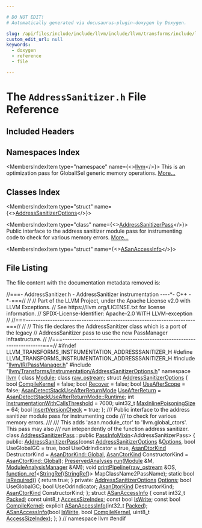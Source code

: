 ```yaml
---

# DO NOT EDIT!
# Automatically generated via docusaurus-plugin-doxygen by Doxygen.

slug: /api/files/include/include/llvm/include/llvm/transforms/include/llvm/transforms/instrumentation/addresssanitizer-h
custom_edit_url: null
keywords:
  - doxygen
  - reference
  - file

---
```





# The `AddressSanitizer.h` File Reference

<DoxygenPage pluginConfig={pluginConfig}>



## Included Headers

<IncludesList>
<IncludesListItem
  filePath="llvm/IR/PassManager.h"
  permalink="/docs/api/files/include/include/llvm/include/llvm/ir/passmanager-h"
  isLocal="true" />
<IncludesListItem
  filePath="llvm/Transforms/Instrumentation/AddressSanitizerOptions.h"
  permalink="/docs/api/files/include/include/llvm/include/llvm/transforms/include/llvm/transforms/instrumentation/addresssanitizeroptions-h"
  isLocal="true" />
</IncludesList>

## Namespaces Index

<MembersIndex>

<MembersIndexItem
  type="namespace"
  name={<><a href="/docs/api/namespaces/llvm">llvm</a></>}>
This is an optimization pass for GlobalISel generic memory operations. <a href="/docs/api/namespaces/llvm/#details">More...</a>
</MembersIndexItem>

</MembersIndex>

## Classes Index

<MembersIndex>

<MembersIndexItem
  type="struct"
  name={<><a href="/docs/api/structs/llvm/addresssanitizeroptions">AddressSanitizerOptions</a></>}>
</MembersIndexItem>

<MembersIndexItem
  type="class"
  name={<><a href="/docs/api/classes/llvm/addresssanitizerpass">AddressSanitizerPass</a></>}>
Public interface to the address sanitizer module pass for instrumenting code to check for various memory errors. <a href="/docs/api/classes/llvm/addresssanitizerpass/#details">More...</a>
</MembersIndexItem>

<MembersIndexItem
  type="struct"
  name={<><a href="/docs/api/structs/llvm/asanaccessinfo">ASanAccessInfo</a></>}>
</MembersIndexItem>

</MembersIndex>


## File Listing

The file content with the documentation metadata removed is:

<ProgramListing>

<Link id="l00001" /><CodeLine lineNumber="1"><span class="doxyHighlightComment">//===- AddressSanitizer.h - AddressSanitizer instrumentation ----&#42;- C++ -&#42;-===//</span></CodeLine>
<Link id="l00002" /><CodeLine lineNumber="2"><span class="doxyHighlightComment">//</span></CodeLine>
<Link id="l00003" /><CodeLine lineNumber="3"><span class="doxyHighlightComment">// Part of the LLVM Project, under the Apache License v2.0 with LLVM Exceptions.</span></CodeLine>
<Link id="l00004" /><CodeLine lineNumber="4"><span class="doxyHighlightComment">// See https://llvm.org/LICENSE.txt for license information.</span></CodeLine>
<Link id="l00005" /><CodeLine lineNumber="5"><span class="doxyHighlightComment">// SPDX-License-Identifier: Apache-2.0 WITH LLVM-exception</span></CodeLine>
<Link id="l00006" /><CodeLine lineNumber="6"><span class="doxyHighlightComment">//</span></CodeLine>
<Link id="l00007" /><CodeLine lineNumber="7"><span class="doxyHighlightComment">//===----------------------------------------------------------------------===//</span></CodeLine>
<Link id="l00008" /><CodeLine lineNumber="8"><span class="doxyHighlightComment">//</span></CodeLine>
<Link id="l00009" /><CodeLine lineNumber="9"><span class="doxyHighlightComment">// This file declares the AddressSanitizer class which is a port of the legacy</span></CodeLine>
<Link id="l00010" /><CodeLine lineNumber="10"><span class="doxyHighlightComment">// AddressSanitizer pass to use the new PassManager infrastructure.</span></CodeLine>
<Link id="l00011" /><CodeLine lineNumber="11"><span class="doxyHighlightComment">//</span></CodeLine>
<Link id="l00012" /><CodeLine lineNumber="12"><span class="doxyHighlightComment">//===----------------------------------------------------------------------===//</span></CodeLine>
<Link id="l00013" /><CodeLine lineNumber="13"><span class="doxyHighlightPreprocessor">#ifndef LLVM&#95;TRANSFORMS&#95;INSTRUMENTATION&#95;ADDRESSSANITIZER&#95;H</span></CodeLine>
<Link id="l00014" /><CodeLine lineNumber="14"><span class="doxyHighlightPreprocessor">#define LLVM&#95;TRANSFORMS&#95;INSTRUMENTATION&#95;ADDRESSSANITIZER&#95;H</span></CodeLine>
<Link id="l00015" /><CodeLine lineNumber="15"></CodeLine>
<Link id="l00016" /><CodeLine lineNumber="16"><span class="doxyHighlightPreprocessor">#include &quot;<a href="/docs/api/files/include/include/llvm/include/llvm/ir/passmanager-h">llvm/IR/PassManager.h</a>&quot;</span></CodeLine>
<Link id="l00017" /><CodeLine lineNumber="17"><span class="doxyHighlightPreprocessor">#include &quot;<a href="/docs/api/files/include/include/llvm/include/llvm/transforms/include/llvm/transforms/instrumentation/addresssanitizeroptions-h">llvm/Transforms/Instrumentation/AddressSanitizerOptions.h</a>&quot;</span></CodeLine>
<Link id="l00018" /><CodeLine lineNumber="18"></CodeLine>
<Link id="l00019" /><CodeLine lineNumber="19"><span class="doxyHighlightKeyword">namespace </span><span class="doxyHighlight"><a href="/docs/api/namespaces/llvm">llvm</a> &#123;</span></CodeLine>
<Link id="l00020" /><CodeLine lineNumber="20"><span class="doxyHighlightKeyword">class </span><span class="doxyHighlight"><a href="/docs/api/classes/llvm/module">Module</a>;</span></CodeLine>
<Link id="l00021" /><CodeLine lineNumber="21"><span class="doxyHighlightKeyword">class </span><span class="doxyHighlight"><a href="/docs/api/classes/llvm/raw-ostream">raw&#95;ostream</a>;</span></CodeLine>
<Link id="l00022" /><CodeLine lineNumber="22"></CodeLine>
<Link id="l00023" /><CodeLine lineNumber="23" lineLink="/docs/api/structs/llvm/addresssanitizeroptions"><span class="doxyHighlightKeyword">struct </span><span class="doxyHighlight"><a href="/docs/api/structs/llvm/addresssanitizeroptions">AddressSanitizerOptions</a> &#123;</span></CodeLine>
<Link id="l00024" /><CodeLine lineNumber="24" lineLink="/docs/api/structs/llvm/addresssanitizeroptions/#a36b4508b706d449af6e8935401f4a32f"><span class="doxyHighlight">  </span><span class="doxyHighlightKeywordType">bool</span><span class="doxyHighlight"> <a href="/docs/api/structs/llvm/addresssanitizeroptions/#a36b4508b706d449af6e8935401f4a32f">CompileKernel</a> = </span><span class="doxyHighlightKeyword">false</span><span class="doxyHighlight">;</span></CodeLine>
<Link id="l00025" /><CodeLine lineNumber="25" lineLink="/docs/api/structs/llvm/addresssanitizeroptions/#accdee7f4de660f444ece461ddb8d494c"><span class="doxyHighlight">  </span><span class="doxyHighlightKeywordType">bool</span><span class="doxyHighlight"> <a href="/docs/api/structs/llvm/addresssanitizeroptions/#accdee7f4de660f444ece461ddb8d494c">Recover</a> = </span><span class="doxyHighlightKeyword">false</span><span class="doxyHighlight">;</span></CodeLine>
<Link id="l00026" /><CodeLine lineNumber="26" lineLink="/docs/api/structs/llvm/addresssanitizeroptions/#aec18324d915b8343d830ad89c410d102"><span class="doxyHighlight">  </span><span class="doxyHighlightKeywordType">bool</span><span class="doxyHighlight"> <a href="/docs/api/structs/llvm/addresssanitizeroptions/#aec18324d915b8343d830ad89c410d102">UseAfterScope</a> = </span><span class="doxyHighlightKeyword">false</span><span class="doxyHighlight">;</span></CodeLine>
<Link id="l00027" /><CodeLine lineNumber="27" lineLink="/docs/api/structs/llvm/addresssanitizeroptions/#a25823611b8aa9069d3540d900d74450e"><span class="doxyHighlight">  <a href="/docs/api/namespaces/llvm/#a273ffd11c1ebf40fc70e3b22009adabd">AsanDetectStackUseAfterReturnMode</a> <a href="/docs/api/structs/llvm/addresssanitizeroptions/#a25823611b8aa9069d3540d900d74450e">UseAfterReturn</a> =</span></CodeLine>
<Link id="l00028" /><CodeLine lineNumber="28"><span class="doxyHighlight">      <a href="/docs/api/namespaces/llvm/#a273ffd11c1ebf40fc70e3b22009adabdabc366f2d0ba3d681e7a3899917c5d3de">AsanDetectStackUseAfterReturnMode::Runtime</a>;</span></CodeLine>
<Link id="l00029" /><CodeLine lineNumber="29" lineLink="/docs/api/structs/llvm/addresssanitizeroptions/#acef810d593f15a2d9084490e4e810a40"><span class="doxyHighlight">  </span><span class="doxyHighlightKeywordType">int</span><span class="doxyHighlight"> <a href="/docs/api/structs/llvm/addresssanitizeroptions/#acef810d593f15a2d9084490e4e810a40">InstrumentationWithCallsThreshold</a> = 7000;</span></CodeLine>
<Link id="l00030" /><CodeLine lineNumber="30" lineLink="/docs/api/structs/llvm/addresssanitizeroptions/#aecdfec9f8b5fff907803ae7dc1ca506a"><span class="doxyHighlight">  uint32&#95;t <a href="/docs/api/structs/llvm/addresssanitizeroptions/#aecdfec9f8b5fff907803ae7dc1ca506a">MaxInlinePoisoningSize</a> = 64;</span></CodeLine>
<Link id="l00031" /><CodeLine lineNumber="31" lineLink="/docs/api/structs/llvm/addresssanitizeroptions/#a91c9545e81ecca37fbc4b00767f260ba"><span class="doxyHighlight">  </span><span class="doxyHighlightKeywordType">bool</span><span class="doxyHighlight"> <a href="/docs/api/structs/llvm/addresssanitizeroptions/#a91c9545e81ecca37fbc4b00767f260ba">InsertVersionCheck</a> = </span><span class="doxyHighlightKeyword">true</span><span class="doxyHighlight">;</span></CodeLine>
<Link id="l00032" /><CodeLine lineNumber="32"><span class="doxyHighlight">&#125;;</span></CodeLine>
<Link id="l00033" /><CodeLine lineNumber="33"></CodeLine>
<Link id="l00034" /><CodeLine lineNumber="34"><span class="doxyHighlightComment">/// Public interface to the address sanitizer module pass for instrumenting code</span></CodeLine>
<Link id="l00035" /><CodeLine lineNumber="35"><span class="doxyHighlightComment">/// to check for various memory errors.</span></CodeLine>
<Link id="l00036" /><CodeLine lineNumber="36"><span class="doxyHighlightComment">///</span></CodeLine>
<Link id="l00037" /><CodeLine lineNumber="37"><span class="doxyHighlightComment">/// This adds &#39;asan.module&#95;ctor&#39; to &#39;llvm.global&#95;ctors&#39;. This pass may also</span></CodeLine>
<Link id="l00038" /><CodeLine lineNumber="38"><span class="doxyHighlightComment">/// run intependently of the function address sanitizer.</span></CodeLine>
<Link id="l00039" /><CodeLine lineNumber="39" lineLink="/docs/api/classes/llvm/addresssanitizerpass"><span class="doxyHighlightKeyword">class </span><span class="doxyHighlight"><a href="/docs/api/classes/llvm/addresssanitizerpass/#a583050ca1dcbfcc2b6f24fecd345387e">AddressSanitizerPass</a> : </span><span class="doxyHighlightKeyword">public</span><span class="doxyHighlight"> <a href="/docs/api/structs/llvm/passinfomixin">PassInfoMixin</a>&lt;AddressSanitizerPass&gt; &#123;</span></CodeLine>
<Link id="l00040" /><CodeLine lineNumber="40"><span class="doxyHighlightKeyword">public</span><span class="doxyHighlight">:</span></CodeLine>
<Link id="l00041" /><CodeLine lineNumber="41"><span class="doxyHighlight">  <a href="/docs/api/classes/llvm/addresssanitizerpass/#a583050ca1dcbfcc2b6f24fecd345387e">AddressSanitizerPass</a>(</span><span class="doxyHighlightKeyword">const</span><span class="doxyHighlight"> <a href="/docs/api/structs/llvm/addresssanitizeroptions">AddressSanitizerOptions</a> &amp;<a href="/docs/api/files/lib/lib/debuginfo/lib/debuginfo/logicalview/lib/debuginfo/logicalview/core/lvoptions-cpp/#ab4088b7a11f3cbc38ac16a6e9c72494e">Options</a>,</span></CodeLine>
<Link id="l00042" /><CodeLine lineNumber="42"><span class="doxyHighlight">                       </span><span class="doxyHighlightKeywordType">bool</span><span class="doxyHighlight"> UseGlobalGC = </span><span class="doxyHighlightKeyword">true</span><span class="doxyHighlight">, </span><span class="doxyHighlightKeywordType">bool</span><span class="doxyHighlight"> UseOdrIndicator = </span><span class="doxyHighlightKeyword">true</span><span class="doxyHighlight">,</span></CodeLine>
<Link id="l00043" /><CodeLine lineNumber="43"><span class="doxyHighlight">                       <a href="/docs/api/namespaces/llvm/#a9aa6dce3613309b3509522a00d6569bf">AsanDtorKind</a> DestructorKind = <a href="/docs/api/namespaces/llvm/#a9aa6dce3613309b3509522a00d6569bfa4cc6684df7b4a92b1dec6fce3264fac8">AsanDtorKind::Global</a>,</span></CodeLine>
<Link id="l00044" /><CodeLine lineNumber="44"><span class="doxyHighlight">                       <a href="/docs/api/namespaces/llvm/#ae42efdb5798a010a1c768129ea7ddf08">AsanCtorKind</a> ConstructorKind = <a href="/docs/api/namespaces/llvm/#ae42efdb5798a010a1c768129ea7ddf08a4cc6684df7b4a92b1dec6fce3264fac8">AsanCtorKind::Global</a>);</span></CodeLine>
<Link id="l00045" /><CodeLine lineNumber="45"><span class="doxyHighlight">  <a href="/docs/api/classes/llvm/preservedanalyses">PreservedAnalyses</a> <a href="/docs/api/classes/llvm/addresssanitizerpass/#a987afb1c68c5891e0b9a67cdac48147d">run</a>(<a href="/docs/api/classes/llvm/module">Module</a> &amp;M, <a href="/docs/api/namespaces/llvm/#af9c9208365fd9ce11392b4d79485e259">ModuleAnalysisManager</a> &amp;AM);</span></CodeLine>
<Link id="l00046" /><CodeLine lineNumber="46"><span class="doxyHighlight">  </span><span class="doxyHighlightKeywordType">void</span><span class="doxyHighlight"> <a href="/docs/api/classes/llvm/addresssanitizerpass/#aceddb13fdde6e52b98aa58d12ddd3642">printPipeline</a>(<a href="/docs/api/classes/llvm/raw-ostream">raw&#95;ostream</a> &amp;OS,</span></CodeLine>
<Link id="l00047" /><CodeLine lineNumber="47"><span class="doxyHighlight">                     <a href="/docs/api/classes/llvm/function-ref">function&#95;ref</a>&lt;<a href="/docs/api/classes/llvm/stringref">StringRef</a>(<a href="/docs/api/classes/llvm/stringref">StringRef</a>)&gt; MapClassName2PassName);</span></CodeLine>
<Link id="l00048" /><CodeLine lineNumber="48" lineLink="/docs/api/classes/llvm/addresssanitizerpass/#a7529016bf9a780dcfa85a208c5df76e3"><span class="doxyHighlight">  </span><span class="doxyHighlightKeyword">static</span><span class="doxyHighlight"> </span><span class="doxyHighlightKeywordType">bool</span><span class="doxyHighlight"> <a href="/docs/api/classes/llvm/addresssanitizerpass/#a7529016bf9a780dcfa85a208c5df76e3">isRequired</a>() &#123; </span><span class="doxyHighlightKeywordFlow">return</span><span class="doxyHighlight"> </span><span class="doxyHighlightKeyword">true</span><span class="doxyHighlight">; &#125;</span></CodeLine>
<Link id="l00049" /><CodeLine lineNumber="49"></CodeLine>
<Link id="l00050" /><CodeLine lineNumber="50"><span class="doxyHighlightKeyword">private</span><span class="doxyHighlight">:</span></CodeLine>
<Link id="l00051" /><CodeLine lineNumber="51"><span class="doxyHighlight">  <a href="/docs/api/structs/llvm/addresssanitizeroptions">AddressSanitizerOptions</a> <a href="/docs/api/files/lib/lib/debuginfo/lib/debuginfo/logicalview/lib/debuginfo/logicalview/core/lvoptions-cpp/#ab4088b7a11f3cbc38ac16a6e9c72494e">Options</a>;</span></CodeLine>
<Link id="l00052" /><CodeLine lineNumber="52"><span class="doxyHighlight">  </span><span class="doxyHighlightKeywordType">bool</span><span class="doxyHighlight"> UseGlobalGC;</span></CodeLine>
<Link id="l00053" /><CodeLine lineNumber="53"><span class="doxyHighlight">  </span><span class="doxyHighlightKeywordType">bool</span><span class="doxyHighlight"> UseOdrIndicator;</span></CodeLine>
<Link id="l00054" /><CodeLine lineNumber="54"><span class="doxyHighlight">  <a href="/docs/api/namespaces/llvm/#a9aa6dce3613309b3509522a00d6569bf">AsanDtorKind</a> DestructorKind;</span></CodeLine>
<Link id="l00055" /><CodeLine lineNumber="55"><span class="doxyHighlight">  <a href="/docs/api/namespaces/llvm/#ae42efdb5798a010a1c768129ea7ddf08">AsanCtorKind</a> ConstructorKind;</span></CodeLine>
<Link id="l00056" /><CodeLine lineNumber="56"><span class="doxyHighlight">&#125;;</span></CodeLine>
<Link id="l00057" /><CodeLine lineNumber="57"></CodeLine>
<Link id="l00058" /><CodeLine lineNumber="58" lineLink="/docs/api/structs/llvm/asanaccessinfo"><span class="doxyHighlightKeyword">struct </span><span class="doxyHighlight"><a href="/docs/api/structs/llvm/asanaccessinfo/#af9d35ec5498e796bfff16fbd43f46a6d">ASanAccessInfo</a> &#123;</span></CodeLine>
<Link id="l00059" /><CodeLine lineNumber="59" lineLink="/docs/api/structs/llvm/asanaccessinfo/#ac266711cabbe76782e3e68d0ad07f120"><span class="doxyHighlight">  </span><span class="doxyHighlightKeyword">const</span><span class="doxyHighlight"> int32&#95;t <a href="/docs/api/structs/llvm/asanaccessinfo/#ac266711cabbe76782e3e68d0ad07f120">Packed</a>;</span></CodeLine>
<Link id="l00060" /><CodeLine lineNumber="60" lineLink="/docs/api/structs/llvm/asanaccessinfo/#aedb158c99ad471e46b041664fc41d53d"><span class="doxyHighlight">  </span><span class="doxyHighlightKeyword">const</span><span class="doxyHighlight"> uint8&#95;t <a href="/docs/api/structs/llvm/asanaccessinfo/#aedb158c99ad471e46b041664fc41d53d">AccessSizeIndex</a>;</span></CodeLine>
<Link id="l00061" /><CodeLine lineNumber="61" lineLink="/docs/api/structs/llvm/asanaccessinfo/#a07a91a2e62ba8d9f691cc2453c3328b7"><span class="doxyHighlight">  </span><span class="doxyHighlightKeyword">const</span><span class="doxyHighlight"> </span><span class="doxyHighlightKeywordType">bool</span><span class="doxyHighlight"> <a href="/docs/api/structs/llvm/asanaccessinfo/#a07a91a2e62ba8d9f691cc2453c3328b7">IsWrite</a>;</span></CodeLine>
<Link id="l00062" /><CodeLine lineNumber="62" lineLink="/docs/api/structs/llvm/asanaccessinfo/#a2f77ba3162e2f25ed0298eb7c374901e"><span class="doxyHighlight">  </span><span class="doxyHighlightKeyword">const</span><span class="doxyHighlight"> </span><span class="doxyHighlightKeywordType">bool</span><span class="doxyHighlight"> <a href="/docs/api/structs/llvm/asanaccessinfo/#a2f77ba3162e2f25ed0298eb7c374901e">CompileKernel</a>;</span></CodeLine>
<Link id="l00063" /><CodeLine lineNumber="63"></CodeLine>
<Link id="l00064" /><CodeLine lineNumber="64"><span class="doxyHighlight">  </span><span class="doxyHighlightKeyword">explicit</span><span class="doxyHighlight"> <a href="/docs/api/structs/llvm/asanaccessinfo/#af9d35ec5498e796bfff16fbd43f46a6d">ASanAccessInfo</a>(int32&#95;t <a href="/docs/api/structs/llvm/asanaccessinfo/#ac266711cabbe76782e3e68d0ad07f120">Packed</a>);</span></CodeLine>
<Link id="l00065" /><CodeLine lineNumber="65"><span class="doxyHighlight">  <a href="/docs/api/structs/llvm/asanaccessinfo/#af9d35ec5498e796bfff16fbd43f46a6d">ASanAccessInfo</a>(</span><span class="doxyHighlightKeywordType">bool</span><span class="doxyHighlight"> <a href="/docs/api/structs/llvm/asanaccessinfo/#a07a91a2e62ba8d9f691cc2453c3328b7">IsWrite</a>, </span><span class="doxyHighlightKeywordType">bool</span><span class="doxyHighlight"> <a href="/docs/api/structs/llvm/asanaccessinfo/#a2f77ba3162e2f25ed0298eb7c374901e">CompileKernel</a>, uint8&#95;t <a href="/docs/api/structs/llvm/asanaccessinfo/#aedb158c99ad471e46b041664fc41d53d">AccessSizeIndex</a>);</span></CodeLine>
<Link id="l00066" /><CodeLine lineNumber="66"><span class="doxyHighlight">&#125;;</span></CodeLine>
<Link id="l00067" /><CodeLine lineNumber="67"></CodeLine>
<Link id="l00068" /><CodeLine lineNumber="68"><span class="doxyHighlight">&#125; </span><span class="doxyHighlightComment">// namespace llvm</span></CodeLine>
<Link id="l00069" /><CodeLine lineNumber="69"></CodeLine>
<Link id="l00070" /><CodeLine lineNumber="70"><span class="doxyHighlightPreprocessor">#endif</span></CodeLine>

</ProgramListing>


</DoxygenPage>
